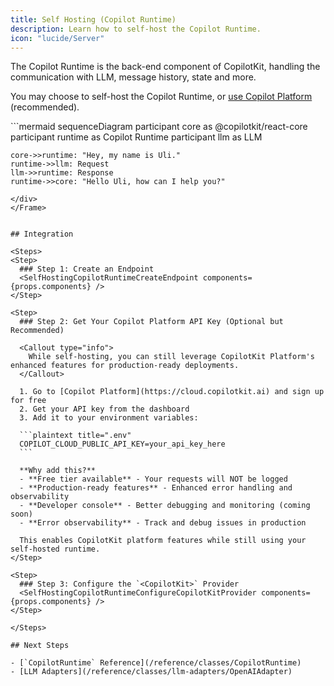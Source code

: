 ```yaml
---
title: Self Hosting (Copilot Runtime)
description: Learn how to self-host the Copilot Runtime.
icon: "lucide/Server"
---
```



The Copilot Runtime is the back-end component of CopilotKit, handling the communication with LLM, message history, state and more.

You may choose to self-host the Copilot Runtime, or [use Copilot Platform](https://cloud.copilotkit.ai) (recommended).

<Frame>
  <div className="w-full pb-4">
  ```mermaid
  sequenceDiagram
    participant core as @copilotkit/react-core
    participant runtime as Copilot Runtime
    participant llm as LLM

    core->>runtime: "Hey, my name is Uli."
    runtime->>llm: Request
    llm->>runtime: Response
    runtime->>core: "Hello Uli, how can I help you?"

````
</div>
</Frame>


## Integration

<Steps>
<Step>
  ### Step 1: Create an Endpoint
  <SelfHostingCopilotRuntimeCreateEndpoint components={props.components} />
</Step>

<Step>
  ### Step 2: Get Your Copilot Platform API Key (Optional but Recommended)

  <Callout type="info">
    While self-hosting, you can still leverage CopilotKit Platform's enhanced features for production-ready deployments.
  </Callout>

  1. Go to [Copilot Platform](https://cloud.copilotkit.ai) and sign up for free
  2. Get your API key from the dashboard
  3. Add it to your environment variables:

  ```plaintext title=".env"
  COPILOT_CLOUD_PUBLIC_API_KEY=your_api_key_here
  ```

  **Why add this?**
  - **Free tier available** - Your requests will NOT be logged
  - **Production-ready features** - Enhanced error handling and observability
  - **Developer console** - Better debugging and monitoring (coming soon)
  - **Error observability** - Track and debug issues in production

  This enables CopilotKit platform features while still using your self-hosted runtime.
</Step>

<Step>
  ### Step 3: Configure the `<CopilotKit>` Provider
  <SelfHostingCopilotRuntimeConfigureCopilotKitProvider components={props.components} />
</Step>

</Steps>

## Next Steps

- [`CopilotRuntime` Reference](/reference/classes/CopilotRuntime)
- [LLM Adapters](/reference/classes/llm-adapters/OpenAIAdapter)
````
